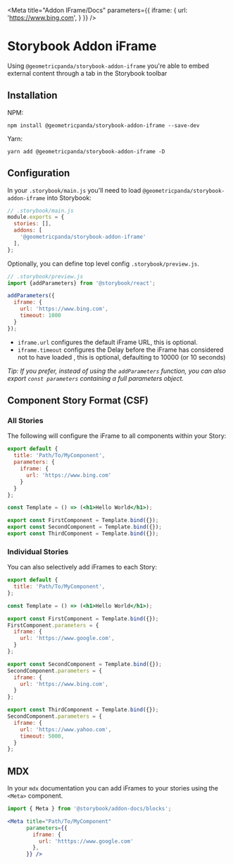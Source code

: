 
<Meta title="Addon IFrame/Docs"
      parameters={{
        iframe: {
          url: 'https://www.bing.com',
        }
      }} />

# Storybook Addon iFrame

Using `@geometricpanda/storybook-addon-iframe` you're able to embed external content through a
tab in the Storybook toolbar

## Installation

NPM:
```shell
npm install @geometricpanda/storybook-addon-iframe --save-dev
```

Yarn:
```shell
yarn add @geometricpanda/storybook-addon-iframe -D
```

## Configuration

In your `.storybook/main.js` you'll need to load `@geometricpanda/storybook-addon-iframe` into Storybook:

```js
// .storybook/main.js
module.exports = {
  stories: [],
  addons: [
    '@geometricpanda/storybook-addon-iframe'
  ],
};
```

Optionally, you can define top level config `.storybook/preview.js`.

```js
// .storybook/preview.js
import {addParameters} from '@storybook/react';

addParameters({
  iframe: {
    url: 'https://www.bing.com',
    timeout: 1000
  }
});
```

- `iframe.url` configures the default iFrame URL, this is optional.
- `iframe.timeout` configures the Delay before the iFrame has considered not to have loaded , this is optional, defaulting to 10000 (or 10 seconds)

_Tip: If you prefer, instead of using the `addParameters` function, you can also
export `const parameters` containing a full parameters object._


## Component Story Format (CSF)

### All Stories

The following will configure the iFrame to all components within your Story:

```jsx
export default {
  title: 'Path/To/MyComponent',
  parameters: {
    iframe: {
      url: 'https://www.bing.com'
    }
  }
};

const Template = () => (<h1>Hello World</h1>);

export const FirstComponent = Template.bind({});
export const SecondComponent = Template.bind({});
export const ThirdComponent = Template.bind({});
```

### Individual Stories

You can also selectively add iFrames to each Story:

```jsx
export default {
  title: 'Path/To/MyComponent',
};

const Template = () => (<h1>Hello World</h1>);

export const FirstComponent = Template.bind({});
FirstComponent.parameters = {
  iframe: {
    url: 'https://www.google.com',
  }
};

export const SecondComponent = Template.bind({});
SecondComponent.parameters = {
  iframe: {
    url: 'https://www.bing.com',
  }
};

export const ThirdComponent = Template.bind({});
SecondComponent.parameters = {
  iframe: {
    url: 'https://www.yahoo.com',
    timeout: 5000,
  }
};
```

## MDX

In your `mdx` documentation you can add iFrames to your stories
using the `<Meta>` component.

```jsx
import { Meta } from '@storybook/addon-docs/blocks';

<Meta title="Path/To/MyComponent"
      parameters={{
        iframe: {
          url: 'htttps://www.google.com'
        },
      }} />
```
